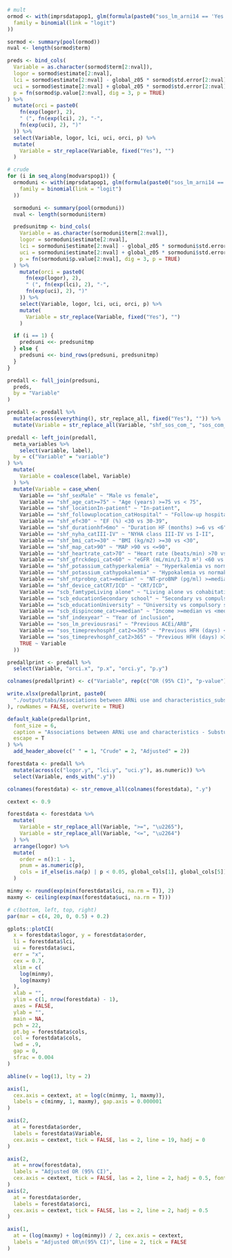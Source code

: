 ```r

# mult
ormod <- with(imprsdatapop1, glm(formula(paste0("sos_lm_arni14 == 'Yes' ~ ", paste(modvarspop1, collapse = " + "))),
  family = binomial(link = "logit")
))

sormod <- summary(pool(ormod))
nval <- length(sormod$term)

preds <- bind_cols(
  Variable = as.character(sormod$term[2:nval]),
  logor = sormod$estimate[2:nval],
  lci = sormod$estimate[2:nval] - global_z05 * sormod$std.error[2:nval],
  uci = sormod$estimate[2:nval] + global_z05 * sormod$std.error[2:nval],
  p = fn(sormod$p.value[2:nval], dig = 3, p = TRUE)
) %>%
  mutate(orci = paste0(
    fn(exp(logor), 2),
    " (", fn(exp(lci), 2), "-",
    fn(exp(uci), 2), ")"
  )) %>%
  select(Variable, logor, lci, uci, orci, p) %>%
  mutate(
    Variable = str_replace(Variable, fixed("Yes"), "")
  )

# crude
for (i in seq_along(modvarspop1)) {
  ormoduni <- with(imprsdatapop1, glm(formula(paste0("sos_lm_arni14 == 'Yes' ~ ", modvarspop1[i])),
    family = binomial(link = "logit")
  ))

  sormoduni <- summary(pool(ormoduni))
  nval <- length(sormoduni$term)

  predsunitmp <- bind_cols(
    Variable = as.character(sormoduni$term[2:nval]),
    logor = sormoduni$estimate[2:nval],
    lci = sormoduni$estimate[2:nval] - global_z05 * sormoduni$std.error[2:nval],
    uci = sormoduni$estimate[2:nval] + global_z05 * sormoduni$std.error[2:nval],
    p = fn(sormoduni$p.value[2:nval], dig = 3, p = TRUE)
  ) %>%
    mutate(orci = paste0(
      fn(exp(logor), 2),
      " (", fn(exp(lci), 2), "-",
      fn(exp(uci), 2), ")"
    )) %>%
    select(Variable, logor, lci, uci, orci, p) %>%
    mutate(
      Variable = str_replace(Variable, fixed("Yes"), "")
    )

  if (i == 1) {
    predsuni <<- predsunitmp
  } else {
    predsuni <<- bind_rows(predsuni, predsunitmp)
  }
}

predall <- full_join(predsuni,
  preds,
  by = "Variable"
)

predall <- predall %>%
  mutate(across(everything(), str_replace_all, fixed("Yes"), "")) %>%
  mutate(Variable = str_replace_all(Variable, "shf_sos_com_", "sos_com_"))

predall <- left_join(predall,
  meta_variables %>%
    select(variable, label),
  by = c("Variable" = "variable")
) %>%
  mutate(
    Variable = coalesce(label, Variable)
  ) %>%
  mutate(Variable = case_when(
    Variable == "shf_sexMale" ~ "Male vs female",
    Variable == "shf_age_cat>=75" ~ "Age (years) >=75 vs < 75",
    Variable == "shf_locationIn-patient" ~ "In-patient",
    Variable == "shf_followuplocation_catHospital" ~ "Follow-up hospital vs primary care/other",
    Variable == "shf_ef<30" ~ "EF (%) <30 vs 30-39",
    Variable == "shf_durationhf>6mo" ~ "Duration HF (months) >=6 vs <6",
    Variable == "shf_nyha_catIII-IV" ~ "NYHA class III-IV vs I-II",
    Variable == "shf_bmi_cat>=30" ~ "BMI (kg/m2) >=30 vs <30",
    Variable == "shf_map_cat>90" ~ "MAP >90 vs <=90",
    Variable == "shf_heartrate_cat>70" ~ "Heart rate (beats/min) >70 vs <=70",
    Variable == "shf_gfrckdepi_cat<60" ~ "eGFR (mL/min/1.73 m²) <60 vs >=60",
    Variable == "shf_potassium_cathyperkalemia" ~ "Hyperkalemia vs normakalemia",
    Variable == "shf_potassium_cathypokalemia" ~ "Hypokalemia vs normakalemia",
    Variable == "shf_ntprobnp_cat>=median" ~ "NT-proBNP (pg/ml) >=median vs <median",
    Variable == "shf_device_catCRT/ICD" ~ "CRT/ICD",
    Variable == "scb_famtypeLiving alone" ~ "Living alone vs cohabitating",
    Variable == "scb_educationSecondary school" ~ "Secondary vs compulsory school",
    Variable == "scb_educationUniversity" ~ "University vs compulsory school",
    Variable == "scb_dispincome_cat>=median" ~ "Income >=median vs <median",
    Variable == "shf_indexyear" ~ "Year of inclusion",
    Variable == "sos_lm_previousrasi" ~ "Previous ACEi/ARB",
    Variable == "sos_timeprevhosphf_cat2<=365" ~ "Previous HFH (days) <=365 vs No", 
    Variable == "sos_timeprevhosphf_cat2>365" ~ "Previous HFH (days) >365 vs No", 
    TRUE ~ Variable
  ))

predallprint <- predall %>%
  select(Variable, "orci.x", "p.x", "orci.y", "p.y")

colnames(predallprint) <- c("Variable", rep(c("OR (95% CI)", "p-value"), 2))

write.xlsx(predallprint, paste0(
  "./output/tabs/Associations between ARNi use and characteristics_substudy12_", Sys.Date(), ".xlsx"
), rowNames = FALSE, overwrite = TRUE)

default_kable(predallprint,
  font_size = 6,
  caption = "Associations between ARNi use and characteristics - Substudy 1, 2 groups",
  escape = T
) %>%
  add_header_above(c(" " = 1, "Crude" = 2, "Adjusted" = 2))
```

```r

forestdata <- predall %>%
  mutate(across(c("logor.y", "lci.y", "uci.y"), as.numeric)) %>%
  select(Variable, ends_with(".y"))

colnames(forestdata) <- str_remove_all(colnames(forestdata), ".y")

cextext <- 0.9

forestdata <- forestdata %>%
  mutate(
    Variable = str_replace_all(Variable, ">=", "\u2265"),
    Variable = str_replace_all(Variable, "<=", "\u2264")
  ) %>%
  arrange(logor) %>%
  mutate(
    order = n():1 - 1,
    pnum = as.numeric(p),
    cols = if_else(is.na(p) | p < 0.05, global_cols[1], global_cols[5])
  )

minmy <- round(exp(min(forestdata$lci, na.rm = T)), 2)
maxmy <- ceiling(exp(max(forestdata$uci, na.rm = T)))

# c(bottom, left, top, right)
par(mar = c(4, 20, 0, 0.5) + 0.2)

gplots::plotCI(
  x = forestdata$logor, y = forestdata$order,
  li = forestdata$lci,
  ui = forestdata$uci,
  err = "x",
  cex = 0.7,
  xlim = c(
    log(minmy),
    log(maxmy)
  ),
  xlab = "",
  ylim = c(1, nrow(forestdata) - 1),
  axes = FALSE,
  ylab = "",
  main = NA,
  pch = 22,
  pt.bg = forestdata$cols,
  col = forestdata$cols,
  lwd = .9,
  gap = 0,
  sfrac = 0.004
)

abline(v = log(1), lty = 2)

axis(1,
  cex.axis = cextext, at = log(c(minmy, 1, maxmy)),
  labels = c(minmy, 1, maxmy), gap.axis = 0.000001
)

axis(2,
  at = forestdata$order,
  labels = forestdata$Variable,
  cex.axis = cextext, tick = FALSE, las = 2, line = 19, hadj = 0
)

axis(2,
  at = nrow(forestdata),
  labels = "Adjusted OR (95% CI)",
  cex.axis = cextext, tick = FALSE, las = 2, line = 2, hadj = 0.5, font = 2
)
axis(2,
  at = forestdata$order,
  labels = forestdata$orci,
  cex.axis = cextext, tick = FALSE, las = 2, line = 2, hadj = 0.5
)

axis(1,
  at = (log(maxmy) + log(minmy)) / 2, cex.axis = cextext,
  labels = "Adjusted OR\n(95% CI)", line = 2, tick = FALSE
)
```
